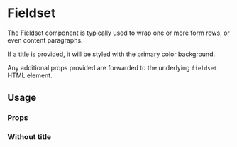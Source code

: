 

<Meta of={FieldsetStories} />

# Fieldset

The Fieldset component is typically used to wrap one or more form rows, or even content paragraphs.

If a title is provided, it will be styled with the primary color background.

Any additional props provided are forwarded to the underlying `fieldset` HTML element.

## Usage

<Canvas>
  <Story of={FieldsetStories.Default} />
</Canvas>

### Props

<ArgsTable of={Fieldset} />

### Without title

<Canvas>
  <Story of={FieldsetStories.WithoutTitle} />
</Canvas>
